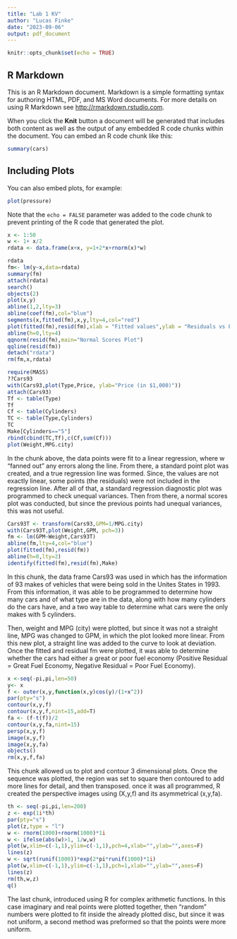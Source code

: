---
title: "Lab 1 KV"
author: "Lucas Finke"
date: "2023-09-06"
output: pdf_document
---

```{r setup, include=FALSE}
knitr::opts_chunk$set(echo = TRUE)
```

## R Markdown

This is an R Markdown document. Markdown is a simple formatting syntax for authoring HTML, PDF, and MS Word documents. For more details on using R Markdown see <http://rmarkdown.rstudio.com>.

When you click the **Knit** button a document will be generated that includes both content as well as the output of any embedded R code chunks within the document. You can embed an R code chunk like this:

```{r cars}
summary(cars)
```

## Including Plots

You can also embed plots, for example:

```{r pressure, echo=FALSE}
plot(pressure)
```

Note that the `echo = FALSE` parameter was added to the code chunk to prevent printing of the R code that generated the plot.

```{r Lab 1}

x <- 1:50
w <- 1+ x/2
rdata <- data.frame(x+x, y=1+2*x+rnorm(x)*w)

rdata
fm<- lm(y~x,data=rdata)
summary(fm)
attach(rdata)
search()
objects(2)
plot(x,y)
abline(1,2,lty=3)
abline(coef(fm),col="blue")
segments(x,fitted(fm),x,y,lty=4,col="red")
plot(fitted(fm),resid(fm),xlab = "Fitted values",ylab = "Residuals vs Fitted")
abline(h=0,lty=4)
qqnorm(resid(fm),main="Normal Scores Plot")
qqline(resid(fm))
detach("rdata")
rm(fm,x,rdata)
```

```{r}
require(MASS)
??Cars93
with(Cars93,plot(Type,Price, ylab="Price (in $1,000)"))
attach(Cars93)
Tf <- table(Type)
Tf
Cf <- table(Cylinders)
TC <- table(Type,Cylinders)
TC
Make[Cylinders=="5"]
rbind(cbind(TC,Tf),c(Cf,sum(Cf)))
plot(Weight,MPG.city)
```

In the chunk above, the data points were fit to a linear regression, where w "fanned out" any errors along the line. From there, a standard point plot was created, and a true regression line was formed. Since, the values are not exactly linear, some points (the residuals) were not included in the regression line. After all of that, a standard regression diagnostic plot was programmed to check unequal variances. Then from there, a normal scores plot was conducted, but since the previous points had unequal variances, this was not useful.

```{r}
Cars93T <- transform(Cars93,GPM=1/MPG.city)
with(Cars93T,plot(Weight,GPM, pch=3))
fm <- lm(GPM~Weight,Cars93T)
abline(fm,lty=4,col="blue")
plot(fitted(fm),resid(fm))
abline(h=0,lty=2)
identify(fitted(fm),resid(fm),Make)
```

In this chunk, the data frame Cars93 was used in which has the information of 93 makes of vehicles that were being sold in the Unites States in 1993. From this information, it was able to be programmed to determine how many cars and of what type are in the data, along with how many cylinders do the cars have, and a two way table to determine what cars were the only makes with 5 cylinders.

Then, weight and MPG (city) were plotted, but since it was not a straight line, MPG was changed to GPM, in which the plot looked more linear. From this new plot, a straight line was added to the curve to look at deviation. Once the fitted and residual fm were plotted, it was able to determine whether the cars had either a great or poor fuel economy (Positive Residual = Great Fuel Economy, Negative Residual = Poor Fuel Economy).

```{r}
x <-seq(-pi,pi,len=50)
y<- x
f <- outer(x,y,function(x,y)cos(y)/(1+x^2))
par(pty="s")
contour(x,y,f)
contour(x,y,f,nint=15,add=T)
fa <- (f-t(f))/2
contour(x,y,fa,nint=15)
persp(x,y,f)
image(x,y,f)
image(x,y,fa)
objects()
rm(x,y,f,fa)
```

This chunk allowed us to plot and contour 3 dimensional plots. Once the sequence was plotted, the region was set to square then contoured to add more lines for detail, and then transposed. once it was all programmed, R created the perspective images using (X,y,f) and its asymmetrical (x,y,fa).

```{r}
th <- seq(-pi,pi,len=200)
z <- exp(1i*th)
par(pty="s")
plot(z,type = "l")
w <- rnorm(1000)+rnorm(1000)*1i
w <- ifelse(abs(w)>1, 1/w,w)
plot(w,xlim=c(-1,1),ylim=c(-1,1),pch=4,xlab="",ylab="",axes=F)
lines(z)
w <- sqrt(runif(1000))*exp(2*pi*runif(1000)*1i)
plot(w,xlim=c(-1,1),ylim=c(-1,1),pch=1,xlab="",ylab="",axes=F)
lines(z)
rm(th,w,z)
q()
```

The last chunk, introduced using R for complex arithmetic functions. In this case imaginary and real points were plotted together, then "random" numbers were plotted to fit inside the already plotted disc, but since it was not uniform, a second method was preformed so that the points were more uniform.
